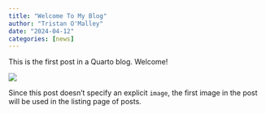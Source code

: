 ```yaml
---
title: "Welcome To My Blog"
author: "Tristan O'Malley"
date: "2024-04-12"
categories: [news]
---
```


This is the first post in a Quarto blog. Welcome!

![](thumbnail.jpg)

Since this post doesn't specify an explicit `image`, the first image in the post will be used in the listing page of posts.
